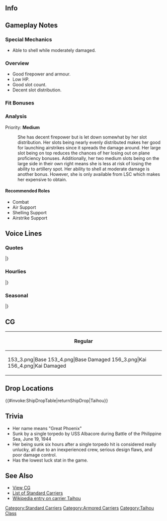 ==Info==
{{KanmusuInfo|ID=153}}
{{KanmusuInfo|ID=156}}

==Gameplay Notes==
===Special Mechanics===
* Able to shell while moderately damaged.

===Overview===
* Good firepower and armour.
* Low HP.
* Good slot count.
* Decent slot distribution.

===Fit Bonuses===
{{:{{BASEPAGENAME}}/Equipment Bonuses}}
{{clear}}

===Analysis===
Priority: '''Medium'''

: She has decent firepower but is let down somewhat by her slot distribution. Her slots being nearly evenly distributed makes her good for launching airstrikes since it spreads the damage around. Her large slot being on top reduces the chances of her losing out on plane proficiency bonuses. Additionally, her two medium slots being on the large side in their own right means she is less at risk of losing the ability to artillery spot. Her ability to shell at moderate damage is another bonus. However, she is only available from LSC which makes her expensive to obtain.

====Recommended Roles====
* Combat
* Air Support
* Shelling Support
* Airstrike Support

==Voice Lines==
===Quotes===
{{ShipquoteHeader}}
{{ShipquoteKai
|scenario = Introduction
|origin = そう…私が大鳳。出迎え、ありがとうございます。 提督…貴方と機動部隊に勝利を！
|translation = Yes... I'm Taihou. Thank you for the welcome. I'll bring... you and the Task Force victory, Admiral!
|audio = Taihou-Introduction.ogg
}}
{{ShipquoteKai
|scenario = Introduction
|kai = yes
|origin = おはようございます！改装済み大鳳です！甲板装甲を強化！防御力もさらに向上！提督のために、露天駐機で、艦載機数も充実です！
|translation = Good morning! It's the remodelled me! My deck armour has been increased! My defensive capabilities have been increased! The number of aircraft parked on deck has also been increased for your sake, Admiral!
|audio = TaihouKai-Introduction.ogg
}}
{{ShipquoteKai
|scenario = Library
|origin = 航空母艦「大鳳」です。飛行甲板まで十分な防御を施された最新鋭の正規空母です。密閉型の格納庫も素敵でしょ？ え？ ガスが溜りやすい…ですって…失礼しちゃう。こ、今度は絶対に大丈夫！
|translation = I'm the aircraft carrier, Taihou. I'm a state of the art standard carrier with a well armoured flight deck. Isn't my enclosed hangar wonderful? Eh? "It will trap gas"... you say... how rude. I-I'll definitely be fine this time!<ref>Her enclosed hangar wasn't well ventilated allowing fumes to accumulate. This resulted in a detonation that sunk her.</ref> 
|audio = Taihou-Library.ogg
}}
{{ShipquoteKai
|scenario = Library
|kai = yes
|origin = 航空母艦「大鳳」です。飛行甲板まで十分な防御を施された最新鋭の正規空母です。密閉型の格納庫やハリケーン・バウもいい感じでしょ？ 装甲甲板もお化粧直ししてみたわ。どう？似合う？
|translation = I'm the aircraft carrier Taihou. I'm a state of the art standard carrier with a well armoured flight deck. My enclosed hangar and hurricane bow are great right?<ref>A hurricane bow is a bow that is sealed up to the flight deck to improve airflow.</ref> I tried redecorating my armoured flight deck too. How is it? Does it look good?
|audio = TaihouKai-Library.ogg
}}
{{ShipquoteKai
|scenario = Secretary 1
|origin = 提督。大鳳の装甲甲板、気になりますか？
|translation = Admiral. Are you interested in my armoured deck?
|audio = Taihou-Secretary_2.ogg
}}
{{ShipquoteKai
|scenario = Secretary 1
|kai = yes
|origin = 提督。私のハリケーン・バウ、そんなに気になるの？
|translation = Admiral. Are you that interested in my hurricane bow?
|audio = TaihouKai-Secretary_1.ogg
}}
{{ShipquoteKai
|scenario = Secretary 2
|origin = はい。最近式の密閉型の格納庫です。流星でも烈風でも問題ありません。
|translation = Yes. It's a modern enclosed hangar. There'll be no problems with Ryuusei or Reppu.
|audio = Taihou-Secretary_1.ogg
}}
{{ShipquoteKai
|scenario = Secretary 2
|kai = yes
|origin = そうね。対空火器も最新式よ。ガンガンかかってらっしゃい！
|translation = That's right. I have the latest anti-aircraft guns. Just bring it all on!
|audio = TaihouKai-Secretary_3.ogg
}}
{{ShipquoteKai
|scenario = Secretary 3
|origin = そんなに、甲板の色が気になるの？…提督の顔が近くて…私の方が、気になるわ。
|translation = Are you that interested in the colour of my flight deck? ...Your face is too close, Admiral... It's bothering me.
|audio = Taihou-Secretary_3.ogg
}}
{{ShipquoteKai
|scenario = Secretary 3
|kai = yes
|origin = 未帰還機…って言葉は嫌な言葉よね。なるべくなら出したくないけれど、戦いだから。
|translation = "Downed"... I don't like that word. I'd like to avoid saying it but we're in a war.<ref>The literal translation of the phrase "未帰還機" is "plane that failed to return".</ref>
|audio = TaihouKai-Secretary_2.ogg
}}
{{ShipquoteKai
|scenario = Secretary Idle
|origin = 提督！この大鳳を待たせるなんて･･･なんて言わないわ。訓練や戦略は大事。十分に準備してから出撃しましょ？
|translation = Admiral! I won't... I won't say anything about you keeping me waiting. Training and strategising is important. Can we sortie after we're done preparing?
|audio = Taihou-Idle.ogg
}}
{{ShipquoteKai
|scenario = Secretary (Married)
|origin = 提督、疲れてない？　そう？なら、いいけれど。　無理は……ダメよ？
|translation = Aren't you tired, Admiral? Really? That's fine then. Don't... push yourself alright?
|audio = Taihou-SecMarried.mp3
}}
{{ShipquoteKai
|scenario = Wedding
|origin = 提督…私、あなたの期待に十分応えていますか？そう、ならよかった♪まだまだこんなものじゃないわ。ずっと、ずっと一緒に頑張りましょう！
|translation =Admiral... Have I lived up to your expectatioins? I see, that's great♪ I'm still not done yet. I'll keep on working hard with you for ever and ever!
|audio = Taihou-Wedding.mp3
}}
{{ShipquoteKai
|scenario = Player's Score
|origin = 提督！ご報告です。
|translation = Admiral! It's a report.
|audio = Taihou-Looking_At_Scores.ogg
}}
{{ShipquoteKai
|scenario = Player's Score
|kai = yes
|origin = 提督、報告書をお読みになりますか？
|translation = Are you going to read the report, Admiral?
|audio = TaihouKai-Looking_At_Scores.ogg
}}
{{ShipquoteKai
|scenario = Joining the Fleet
|origin = 今日はいい風…。正規空母大鳳、出撃します！
|translation = Today's wind is good... Standard carrier Taihou, sortieing!
|audio = Taihou-Joining_A_Fleet.ogg
}}
{{ShipquoteKai
|scenario = Joining the Fleet
|kai = yes
|origin = さぁ、大鳳でるわよ！タウイタウイのみんなも元気かな？
|translation = Now then, I'm heading out! I wonder if everyone at Tawi Tawi is doing well?<ref>She was based in Tawi Tawi for the Battle of the Phippine Sea.</ref>
|audio = TaihouKai-Joining_A_Fleet.ogg
}}
{{ShipquoteKai
|scenario = Equipment 1
|origin = うん…悪くないわね。
|translation = Yeah... not bad.
|audio = Taihou-Equipment_1.ogg
}}
{{ShipquoteKai
|scenario = Equipment 1
|kai = yes
|origin = この装備、いいわね！
|translation = This equipment is good!
|audio = TaihouKai-Equipment_1.ogg
}}
{{ShipquoteKai
|scenario = Equipment 2
|origin = いいじゃない！ 助かるわ。
|translation = It's great! This helps.
|audio = Taihou-Equipment_2.ogg
}}
{{ShipquoteKai
|scenario = Equipment 2
|kai = yes
|origin = 気持ち的に、楽になるわね。
|translation = I think this will make life easier.
|audio = TaihouKai-Equipment_2.ogg
}}
{{ShipquoteKai
|scenario = Equipment 3
|origin = いい風ね。
|translation = It's a nice wind.
|audio = Taihou-Equipment_3.ogg
}}
{{ShipquoteKai
|scenario = Supply
|origin = 万全の補給と訓練があれば、七面鳥などとは言わせないわ！
|translation = I won't be known as a turkey after I'm fully supplied and trained!<ref>Referring to the [https://en.wikipedia.org/wiki/Battle_of_the_Philippine_Sea Battle of the Philippine Sea] known to USN crews as the Great Marianas Turkey Shoot due to how inexperienced IJN pilots were shot down en masse by anti-aircraft crews.</ref>
|audio = Taihou-Supply.ogg
}}
{{ShipquoteKai
|scenario = Docking (Minor Damage)
|origin = そうね。小さな傷が命取りになることもあるわ。
|translation = That's right. Small injuries can be fatal.
|audio = Taihou-Docking_Minor.ogg
}}
{{ShipquoteKai
|scenario = Docking (Minor Damage)
|kai = yes
|origin = 航空燃料漏れには気をつけないと。
|translation = I need to pay more attention to aviation fuel leaks.
|audio = TaihouKai-Docking_Minor.ogg
}}
{{ShipquoteKai
|scenario = Docking (Major Damage)
|origin = この際きちんと直しておくことも大切ね。
|translation = It's important to get it fixed properly now.
|audio = Taihou-Docking_Major.ogg
}}
{{ShipquoteKai
|scenario = Docking (Major Damage)
|kai = yes
|origin = よし、たまには長いお風呂に入ります！
|translation = Alright, I need to take a long bath once in a while!
|audio = TaihouKai-Docking_Major.ogg
}}
{{ShipquoteKai
|scenario = Construction
|origin = 新造艦の建造が終わったわ！
|translation = The construction of a new ship is over!
|audio = Taihou-Construction.ogg
}}
{{ShipquoteKai
|scenario = Construction
|kai = yes
|origin = 新造艦が戦力化したみたい！
|translation = Looks like a new ship has been added to our forces!
|audio = TaihouKai-Construction.ogg
}}
{{ShipquoteKai
|scenario = Returning from Sortie
|origin = 作戦完了！ 艦隊、泊地に帰還しました。
|translation = Operation complete! The fleet has returned to the anchorage.
|audio = Taihou-Returning_From_Sortie.ogg
}}
{{ShipquoteKai
|scenario = Returning from Sortie
|kai = yes
|origin = 艦隊が泊地に帰投です。お疲れ様！
|translation = The fleet has returned to the anchorage. Good job!
|audio = TaihouKai-Returning_From_Sortie.ogg
}}
{{ShipquoteKai
|scenario = Starting a Sortie
|origin = 皆いい？行くわよ？第一機動部隊、出撃！
|translation = Everyone ready? We're going alright? 1st Mobile Force, sortie!
|audio = Taihou-Starting_A_Sortie.ogg
}}
{{ShipquoteKai
|scenario = Starting a Sortie
|kai = yes
|origin = 第一機動部隊、旗艦大鳳、出撃します！
|translation = 1st Mobile Force, flagship Taihou, sortieing!
|audio = TaihouKai-Starting_A_Sortie.ogg
}}
{{ShipquoteKai
|scenario = Starting a Battle
|origin = 最新鋭の装甲空母の本当の戦い、見せてあげる！
|translation = I'll show you how a state of the art armoured carrier really fights!
|audio = Taihou-Battle_Start.ogg
}}
{{ShipquoteKai
|scenario = Starting a Battle
|kai = yes
|origin = さぁ、やるわ！第六○一航空隊、発艦始め！
|translation = Now, let's do this! 601st Squadron, take off!
|audio = TaihouKai-Battle_Start.ogg
}}
{{ShipquoteKai
|scenario = Attack
|origin = 優秀な子たち、本当の力を見せてあげて！
|translation = Show me your true power my excellent kids!
|audio = Taihou-Attack.ogg
}}
{{ShipquoteKai
|scenario = Attack
|kai = yes
|origin = 第一次攻撃隊、全機発艦！
|translation = 1st Attack Squadron, all planes, take off!
|audio = TaihouKai-Attack.ogg
}}
{{ShipquoteKai
|scenario = Air Battle
|origin = 烈風と流星…。この編隊を見たかったの…！
|translation = Reppu and Ryuusei... I wanted to see this combination...!<ref>She was supposed to carry Reppu and Ryuusei but they weren't ready before she was commissioned.</ref>
|audio = Taihou-Air_Battle.ogg
}}
{{ShipquoteKai
|scenario = Air Battle
|kai = yes
|origin = 装甲甲板は伊達ではないわ。第二次攻撃隊、発艦！
|translation = My armoured deck isn't just for show. 2nd Attack Squadron, take off!
|audio = TaihouKai-Air_Battle.ogg
}}
{{ShipquoteKai
|scenario = Night Battle
|origin = そうね。この際、徹底的に撃滅しましょう！
|translation = That's right. Let's utterly crush them now!
|audio = Taihou-Night_Battle.ogg
}}
{{ShipquoteKai
|scenario = Night Battle
|kai = yes
|origin = 全艦突撃！残敵を掃射します！
|translation = All ships, charge! Cut down the remaining enemies!
|audio = TaihouKai-Night_Battle.ogg
}}
{{ShipquoteKai
|scenario = MVP
|origin = 提督、貴方と勝利を刻むって言ったでしょ？ 負けないわ！
|translation = I told you that I'd carve out a victory for you right, Admiral? I won't lose!
|audio = Taihou-MVP.ogg
}}
{{ShipquoteKai
|scenario = MVP
|kai = yes
|origin = 提督、どう？これが大鳳の、そして私たち機動部隊の本当の力なんです！
|translation = How's that, Admiral? This is the true power of our Task Force and me!
|audio = TaihouKai-MVP.ogg
}}
{{ShipquoteKai
|scenario = Minor Damage 1
|origin = はっ！ばっ、爆発！？燃料庫は？燃料は大丈夫！？
|translation = Wha! A-an explosion!? How are the fuel stores? Are they alright!?
|audio = Taihou-Minor_Damage_1.ogg
}}
{{ShipquoteKai
|scenario = Minor Damage 2
|origin = この程度、この大鳳はびくともしないわ！
|translation = I'm not, I'm not bothered by something like this!
|audio = Taihou-Minor_Damage_2.ogg
}}
{{ShipquoteKai
|scenario = Major Damage
|origin = ああっ！ね、燃料が！引火に気をつけないと！
|translation = Aaaah! Th-the fuel stores are! Be careful they don't ignite!
|audio = Taihou-Major_Damage.ogg
}}
{{ShipquoteKai
|scenario = Sunk
|origin = また…沈むのね…。でも…今度は暴れて見せたでしょ…？いいわ…。満足…よ。
|translation = I'm... sinking again... But... you saw my struggles this time right...? That's good... I'm... satisfied...
|audio = Taihou-Sunk.ogg
}}
{{ShipquoteKai
|scenario = Sunk
|kai = yes
|origin = どんなに装甲しても…沈むときは沈むのね…。でも…今度は暴れて見せたでしょ…？私は…満足…です…
|translation = No matter how much armour I have... I'll sink when my time comes huh... But... you saw my struggles this time right...? I'm... satisfied...
|audio = TaihouKai-Sunk.ogg
}}
|} <references/>

{{clear}}

===Hourlies===
{{ShipquoteHeader | type = hourly}}
{{ShipquoteKai
|scenario = 00:00 
|origin = 深夜零時です。今日はこの大鳳が、提督に時間をお知らせするわね。
|translation = It's 12am. I'll be telling you the time today, Admiral.
|audio = Taihou-00.ogg
}}
{{ShipquoteKai
|scenario = 01:00 
|origin = マルヒトマルマル。ん？一緒に訓練する？いいわ。
|translation = 0100. Hmmm? Training together? Alright.
|audio = Taihou-01.ogg
}}
{{ShipquoteKai
|scenario = 02:00 
|origin = マルフタマルマル。最新鋭だからって、そんなじろじろ見られると、困ります！
|translation = 0200. I know I'm state of the art but please don't keep staring at me, it bothers me!
|audio = Taihou-02.ogg
}}
{{ShipquoteKai
|scenario = 03:00 
|origin = マルサンマルマル。 提督、少し仮眠しませんか？え、大丈夫なの？
|translation = 0300. How about a short nap, Admiral? Eh, you're still fine?
|audio = Taihou-03.ogg
}}
{{ShipquoteKai
|scenario = 04:00 
|origin = マルヨンマル…マル… はぁー、ふぅー… あっ、わ、私、寝てませんよ！はい！
|translation = 040...0... *sleeping sounds*... Ah, I-I wasn't sleeping! 
|audio = Taihou-04.ogg
}}
{{ShipquoteKai
|scenario = 05:00 
|origin = マルゴマルマル。朝です。走り込みから始めましょうか！え、デイリー？
|translation = 0500. It's morning. Let's start the morning run! Eh, dailies?
|audio = Taihou-05.ogg
}}
{{ShipquoteKai
|scenario = 06:00 
|origin = マルロクマルマル。提督、朝御飯は何がいいですか？間宮さんの和定食？
|translation = 0600. What would you like for breakfast, Admiral? Mamiya-san's Japanese set menu?
|audio = Taihou-06.ogg
}}
{{ShipquoteKai
|scenario = 07:00 
|origin = マルナナマルマル。 体力作りは基本中の基本です。朝御飯前にまず腹筋ですね。
|translation = 0700. Phsyical training is the basics of the basics. You have to do some sit-ups before breakfast.
|audio = Taihou-07.ogg
}}
{{ShipquoteKai
|scenario = 08:00 
|origin = マルハチマルマル。朝食、美味しかったですね！さあ、次は筋トレです！
|translation = 0800. Breakfast was delicious! Now, it's muscle training next!
|audio = Taihou-08.ogg
}}
{{ShipquoteKai
|scenario = 09:00 
|origin = マルキュウマルマル。提督、何作戦前から疲れた顔してるんです？大丈夫？
|translation = 0900. Why do you look so tired before the operation has started, Admiral? Are you alright?
|audio = Taihou-09.ogg
}}
{{ShipquoteKai
|scenario = 10:00 
|origin = ヒトマルマルマル。さあ、そろそろ本格的に作戦開始ですね！
|translation = 1000. Alright, it's almost time to start the full-scale operation!
|audio = Taihou-10.ogg
}}
{{ShipquoteKai
|scenario = 11:00 
|origin = ヒトヒトマルマル。いい感じですね！提督、体力ついてきたんじゃないですか？
|translation = 1100. This feels good! Are you still holding up, Admiral?
|audio = Taihou-11.ogg
}}
{{ShipquoteKai
|scenario = 12:00 
|origin = ヒトフタマルマル。お昼です。この艦隊では、どんなカレーが出るのかしら。
|translation = 1200. It's noon. I wonder what sort of curry this fleet will bring out.
|audio = Taihou-12.ogg
}}
{{ShipquoteKai
|scenario = 13:00 
|origin = ヒトサンマルマルです。ええっ！？秘書艦が持ち回りでカレーを作るんですか？
|translation = 1300. Eeeh!? The secretary ships take turns to make curry?
|audio = Taihou-13.ogg
}}
{{ShipquoteKai
|scenario = 14:00 
|origin = ヒトヨンマルマル。ごめんなさい、すっかり遅くなってしまって… 大鳳カレー…です…
|translation = 1400. I'm sorry for the delay... It's... Taihou Curry...
|audio = Taihou-14.ogg
}}
{{ShipquoteKai
|scenario = 15:00 
|origin = ヒトゴマルマル。どうでした？私のカレー。おいしかった…の？よかったぁ！
|translation = 1500. How is my curry? Is it... delicious? Great~!
|audio = Taihou-15.ogg
}}
{{ShipquoteKai
|scenario = 16:00 
|origin = ヒトロクマルマル。夕方は事故が起こりやすいです。気を引き締めていきましょう！
|translation = 1600. It's easier for accidents to occur in the evening. We'll need to be careful!
|audio = Taihou-16.ogg
}}
{{ShipquoteKai
|scenario = 17:00 
|origin = ヒトナナマルマルです。え！？遠くで爆音が？怖い…怖いですね… 火の用心です！
|translation = It's 1700. Eh!? Was that an explosion in a distance? That's... scary... Be careful of fires!
|audio = Taihou-17.ogg
}}
{{ShipquoteKai
|scenario = 18:00 
|origin = ヒトハチマルマル。あの…すみません…誘爆だけは怖くって… 敵は怖くないんです。
|translation = 1800. Umm... I'm sorry... I'm just scared of detonations... I'm not scared of the enemy.
|audio = Taihou-18.ogg
}}
{{ShipquoteKai
|scenario = 19:00 
|origin = ヒトキュウマルマル。提督が、あなたがいるから、今の私は安心してます。本当です。
|translation = 1900. I feel relieved now since you're here, Admiral. It's true. 
|audio = Taihou-19.ogg
}}
{{ShipquoteKai
|scenario = 20:00 
|origin = フタマルマルマル。あの彗星のこと？そうね、忘れたことはないわ。
|translation = 2000. The Suiseis? That's right, I haven't forgotten about them.
|audio = Taihou-20.ogg
}}
{{ShipquoteKai
|scenario = 21:00 
|origin = フタヒトマルマル。もうこんな時間？提督といると時間が経つのが早い、不思議。
|translation = 2100. It's already this time? It's strange how time flies when I'm with you, Admiral.
|audio = Taihou-21.ogg
}}
{{ShipquoteKai
|scenario = 22:00 
|origin = フタフタマルマル。提督、今日のお仕事は終了ですね。夜食はお酒でもどうですか？
|translation = 2200. Today's work is over huh, Admiral. How about dinner and a drink?
|audio = Taihou-22.ogg
}}
{{ShipquoteKai
|scenario = 23:00 
|origin = フタサンマルマル。提督は飲みすぎると…あら？ うふふっ、寝顔はかわいいのね、うふふっ〜
|translation = 2300. If you drink too much you'll... Oh? Ufufu~, your sleeping face is cute. Ufufu~
|audio = Taihou-23.ogg
}}
|} <references/>

{{clear}}

===Seasonal===
{{SeasonalHeaderOld}}
{{SeasonalQuote
|scenario = [[Seasonal/Third_Anniversary|3rd Anniversary]]
|origin = 提督、艦隊三周年、本当におめでとうございます！ この大鳳もお祝い申し上げます！ これからもご一緒に頑張って参りましょう！
|translation =	My sincerest congratulations on the fleet’s 3rd Anniversary, Admiral! I give you my regards! Let’s keep doing our best!
|audio = Taihou_3rd_Anniversary_Sec1.mp3
|notes = 
}}
{{SeasonalQuote
|scenario = [[Seasonal/Rainy_Season_2016|Rainy Season 2016]]
|origin = 雨が続くと、艦載機の訓練に支障が出るわね。航空隊の練度も心配。うん…。
|translation =	It’ll be difficult to train my squadrons if it keeps raining. I’m worried that their skills will suffer. Yeah…
|audio = Taihou_Rainy_Season_2016_Sec1.mp3
|notes = Secretary 1
}}
{{SeasonalQuote
|scenario = [[Seasonal/Rainy_Season_2016|Rainy Season 2016]]
|origin = そうか！ 荒天時運用の訓練と考えればいいのよね。よし、艦載機の皆さん、訓練に…あれ？みんあさん？…あれ？
|translation =	I got it! It’s fine if I think of it as severe weather operations training! Alright, flight group, the training… Huh? Everyone? …Huh?
|audio = Taihou_Rainy_Season_2016_Sec2.mp3
|notes = Secretary 2
}}
{{SeasonalQuote
|scenario = [[Seasonal/Autumn_2016|Autumn 2016]]
|origin = 翔鶴さん、瑞鶴さん、いつもありがとう。私、お芋を焼いてみたの。どう、ご一緒に？食物繊維は体にいいのよ？
|translation = Shoukaku, Zuikaku; thank you for everything. I tried roasting some sweet potatoes. Would you like to join me? Fibre is good for you.
|audio = Taihou_Autumn_2016_Sec1.mp3
|notes = 
}}
{{SeasonalQuote
|scenario = [[Seasonal/Saury_2016|Saury Festival 2016]]
|origin = み、みんなさん、どうしたんですか？ その編成、装備は一体……。えぇ？北方秋刀魚漁支援、ですか？ そ、そうですか。そう……
|translation =	Wh-what’s going on, everyone? What’s with that fleet composition and equipment… Eh? You’re going to support the northern saury fishing? I-I see. Ok…
|audio = Taihou_Sec1_Saury_2016.mp3
|notes = 
}}
{{SeasonalQuote
|scenario = [[Seasonal/Christmas_2016|Christmas 2016]]
|origin = 提督、メリークリスマス！ 翔鶴さんも、瑞鶴さんも、ほら、楽しそう。……えぇ？ ……た……た、た、楽しそう？ ……ねぇ、提督！？ はい、乾杯！
|translation =	Merry Christmas, Admiral! Look, Shoukaku and Zuikaku are having fun. …Eh? …Th… Th-th-they’re having fun? …Right, Admiral!? Here, cheers!
|audio = Taihou_Christmas_2016_Sec1.mp3
|notes = 
}}
{{SeasonalQuote
|scenario = [[Seasonal/End_of_Year_2016|End of Year 2016]]
|origin = あら、磯風さん、どうしたの？その格好…大掃除？そうか、もうそんな季節ね。私も参加しなくちゃ。えっと、箒、箒…
|translation =	Oh, what are you doing, Isokaze? Dressed like that… Are you spring cleaning? I see, it’s already that time of year. I’ll join in. Uhmm, where’s the broom…
|audio = Taihou_End_Of_Year_2016_Sec1.mp3
|notes = 
}}
{{SeasonalQuote
|scenario = [[Seasonal/New_Year_2017|New Year 2017]]
|origin = 提督、艦隊は新年を迎えました。本年も、大鳳，そして第一機動艦隊をどうぞよろしくご指導ください。どうぞお願いたします。
|translation =	The fleet has greeted another New Year, Admiral. Please continue to give your guidance to the 1st Combined Fleet and I this year. Please.
|audio = Taihou_New_Year_2017_sec1.mp3
|notes = 
}}
{{SeasonalQuote
|scenario = [[Seasonal/Fourth_Anniversary|4th Anniversary]]
|origin = 提督、艦隊四周年を迎えました、おめでとうございます！大鳳、お祝い申し上げます！これからもご一緒に…あぁ、はい！よろしくお願いします！
|translation =	Congratulations on reaching the 4th Anniversary, Admiral! I give you my regards! Please continue to… Ah, yes! Please look after me!
|audio = Taihou_4th_Anniversary_Sec1_2017.mp3
|notes = 
}}
{{SeasonalQuote
|scenario = [[Seasonal/Early_Summer_2017|Early Summer 2017]]
|origin = なんでしょう…なにか今年も乗り越えた気がします。提督、私、どこか変ですか？そう。気のせいかな…心配かけて、すみません。
|translation =	I wonder why… I feel like I managed to get over something again this year. Am I being strange, Admiral? I see. Must just be me then… Sorry for worrying you.
|audio = Taihou_Sec1_Summer_2017.mp3
|notes = 
}}
{{SeasonalQuote
|scenario = [[Seasonal/Valentine%27s_Day_2019|Valentine's Day 2019]]
|origin = うふぅ、作っちゃった。大鳳特製彗星艦爆型チョコレート。提督、ちゃんと食べてくれるかな。うふふぅ、きれいに包もうっと。
|translation =	Ufufu, it's done. My special Suisei Dive Bomber Shaped Chocolate. I wonder if the Admiral will appreciate it. Ufufu, time to wrap it nicely.
|audio = Taihou_Valentines_2019_Sec1.mp3
|notes = 
}}
{{SeasonalQuote
|scenario = [[Seasonal/Seventh_Anniversary|7th Anniversary 2020]]
|origin = 	提督、今日は私達にとって、大切な日ですね？大鳳、そんな日に提督とご一緒できて幸せです、提督。
|translation =	Admiral, today is an important day for us isn't it? I'm happy that I can spend a day like this with you, Admiral.
|audio = Taihou_7th_Anniversary_Secretary_1.mp3
|notes = 
}}
|}<references/>

{{clear}}

==CG==
{| class="mw-collapsible mw-collapsed wikitable" style="width: 100%;"
!Regular
|-
|<gallery>
153_3.png|Base
153_4.png|Base Damaged
156_3.png|Kai
156_4.png|Kai Damaged
</gallery>
|}

==Drop Locations==
{{#invoke:ShipDropTable|returnShipDrop|Taihou}}

==Trivia==
*Her name means "Great Phoenix"
*Sunk by a single torpedo by USS Albacore during Battle of the Philippine Sea, June 19, 1944
*Her being sunk six hours after a single torpedo hit is considered really unlucky, all due to an inexperienced crew, serious design flaws, and poor damage control.
*Has the lowest luck stat in the game.

==See Also==
*[[{{PAGENAMEE}}/Gallery|View  CG]]
*[[List of fleet standard aircraft carriers by upgraded maximum stats|List of Standard Carriers]]
*[[wikipedia:Japanese_aircraft_carrier_Taihō|Wikipedia entry on carrier Taihou]]
{{shiplist}}
[[Category:Standard Carriers]]
[[Category:Armored Carriers]]
[[Category:Taihou Class]]